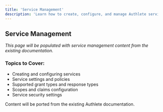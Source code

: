 ```yaml
---
title: 'Service Management'
description: 'Learn how to create, configure, and manage Authlete services'
---
```


## Service Management

*This page will be populated with service management content from the existing documentation.*

### Topics to Cover:
- Creating and configuring services
- Service settings and policies
- Supported grant types and response types
- Scopes and claims configuration
- Service security settings

<Note>
Content will be ported from the existing Authlete documentation.
</Note>
